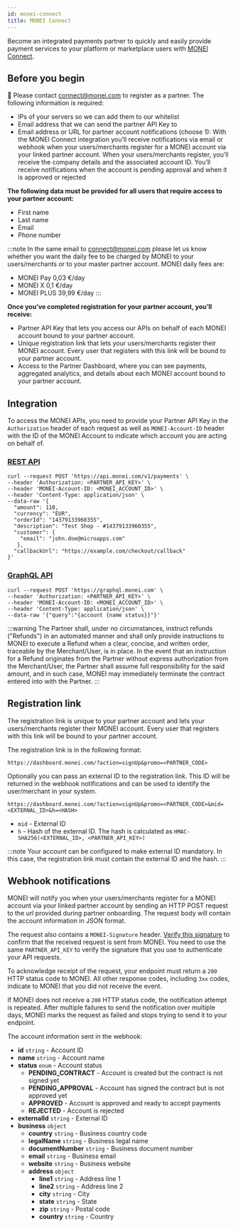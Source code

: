 ```yaml
---
id: monei-connect
title: MONEI Connect
---
```


Become an integrated payments partner to quickly and easily provide payment services to your platform or marketplace users with [MONEI Connect](https://monei.com/connect/).

## Before you begin

📌 Please contact [connect@monei.com](mailto:connect@monei.com) to register as a partner. The following information is required:

- IPs of your servers so we can add them to our whitelist
- Email address that we can send the partner API Key to
- Email address or URL for partner account notifications (choose 1): With the MONEI Connect integration you’ll receive notifications via email or webhook when your users/merchants register for a MONEI account via your linked partner account. When your users/merchants register, you’ll receive the company details and the associated account ID. You’ll receive notifications when the account is pending approval and when it is approved or rejected

**The following data must be provided for all users that require access to your partner account:**

- First name
- Last name
- Email
- Phone number


:::note
In the same email to [connect@monei.com](mailto:connect@monei.com) please let us know whether you want the daily fee to be charged by MONEI to your users/merchants or to your master partner account. MONEI daily fees are:


- MONEI Pay 0,03 €/day
- MONEI X 0,1 €/day
- MONEI PLUS 39,99 €/day
:::

**Once you’ve completed registration for your partner account, you’ll receive:**

- Partner API Key that lets you access our APIs on behalf of each MONEI account bound to your partner account.
- Unique registration link that lets your users/merchants register their MONEI account. Every user that registers with this link will be bound to your partner account.
- Access to the Partner Dashboard, where you can see payments, aggregated analytics, and details about each MONEI account bound to your partner account.

## Integration

To access the MONEI APIs, you need to provide your Partner API Key in the `Authorization` header of each request as well as `MONEI-Account-ID` header with the ID of the MONEI Account to indicate which account you are acting on behalf of.

### [REST API](/api)

```shell script title="POST https://api.monei.com/v1/payments"
curl --request POST 'https://api.monei.com/v1/payments' \
--header 'Authorization: <PARTNER_API_KEY>' \
--header 'MONEI-Account-ID: <MONEI_ACCOUNT_ID>' \
--header 'Content-Type: application/json' \
--data-raw '{
  "amount": 110,
  "currency": "EUR",
  "orderId": "14379133960355",
  "description": "Test Shop - #14379133960355",
  "customer": {
    "email": "john.doe@microapps.com"
   },
  "callbackUrl": "https://example.com/checkout/callback"
}'

```

### [GraphQL API](graphql-api.md)

```shell script title="POST https://graphql.monei.com"
curl --request POST 'https://graphql.monei.com' \
--header 'Authorization: <PARTNER_API_KEY>' \
--header 'MONEI-Account-ID: <MONEI_ACCOUNT_ID>' \
--header 'Content-Type: application/json' \
--data-raw '{"query":"{account {name status}}"}'
```

:::warning
The Partner shall, under no circumstances, instruct refunds ("Refunds") in an automated manner and shall only provide instructions to MONEI to execute a Refund when a clear, concise, and written order, traceable by the Merchant/User, is in place. In the event that an instruction for a Refund originates from the Partner without express authorization from the Merchant/User, the Partner shall assume full responsibility for the said amount, and in such case, MONEI may immediately terminate the contract entered into with the Partner.
:::

## Registration link

The registration link is unique to your partner account and lets your users/merchants register their MONEI account. Every user that registers with this link will be bound to your partner account.

The registration link is in the following format:

```text
https://dashboard.monei.com/?action=signUp&promo=<PARTNER_CODE>
```

Optionally you can pass an external ID to the registration link. This ID will be returned in the webhook notifications and can be used to identify the user/merchant in your system.

```text
https://dashboard.monei.com/?action=signUp&promo=<PARTNER_CODE>&mid=<EXTERNAL_ID>&h=<HASH>
```

- `mid` - External ID
- `h` - Hash of the external ID. The hash is calculated as `HMAC-SHA256(<EXTERNAL_ID>, <PARTNER_API_KEY>)`

:::note
Your account can be configured to make external ID mandatory. In this case, the registration link must contain the external ID and the hash.
:::

## Webhook notifications

MONEI will notify you when your users/merchants register for a MONEI account via your linked partner account by sending an HTTP POST request to the url provided during partner onboarding. The request body will contain the account information in JSON format.

The request also contains a `MONEI-Signature` header. [Verify this signature](guides/verify-signature.mdx) to confirm that the received request is sent from MONEI. You need to use the same `PARTNER_API_KEY` to verify the signature that you use to authenticate your API requests.

To acknowledge receipt of the request, your endpoint must return a `200` HTTP status code to MONEI. All other response codes, including `3xx` codes, indicate to MONEI that you did not receive the event.

If MONEI does not receive a `200` HTTP status code, the notification attempt is repeated. After multiple failures to send the notification over multiple days, MONEI marks the request as failed and stops trying to send it to your endpoint.

The account information sent in the webhook:

- **id** `string` - Account ID
- **name** `string` - Account name
- **status** `enum` - Account status
  - **PENDING_CONTRACT** - Account is created but the contract is not signed yet
  - **PENDING_APPROVAL** - Account has signed the contract but is not approved yet
  - **APPROVED** - Account is approved and ready to accept payments
  - **REJECTED** - Account is rejected
- **externalId** `string` - External ID
- **business** `object`
  - **country** `string` - Business country code
  - **legalName** `string` - Business legal name
  - **documentNumber** `string` - Business document number
  - **email** `string` - Business email
  - **website** `string` - Business website
  - **address** `object`
    - **line1** `string` - Address line 1
    - **line2** `string` - Address line 2
    - **city** `string` - City
    - **state** `string` - State
    - **zip** `string` - Postal code
    - **country** `string` - Country
